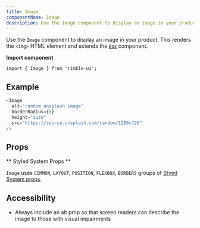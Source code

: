 ```yaml
---
title: Image
componentName: Image
description: Use the Image component to display an image in your product. This renders the `<img>` HTML element.
---
```



Use the `Image` component to display an image in your product. This renders the `<img>` HTML element and extends the [`Box`](/components/rimble-ui/Box) component.

**Import component**

```lang=jsx
import { Image } from 'rimble-ui';
```

## Example

```js is=react-live
<Image
  alt="random unsplash image"
  borderRadius={8}
  height="auto"
  src="https://source.unsplash.com/random/1280x720"
/>
```

## Props

<PropsTable propMetaData={props.propMetaData} />

** Styled System Props **

`Image` uses `COMMON`, `LAYOUT`, `POSITION`, `FLEXBOX`, `BORDERS` groups of [Styed System props](/components/rimble-ui/system-props).

## Accessibility

- Always include an alt prop so that screen readers can describe the image to those with visual impairments
